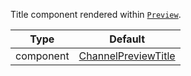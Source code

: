 Title component rendered within [`Preview`](/reactnative/ui-components/channel-preview-messenger).

| Type | Default |
| - | - |
| component | [ChannelPreviewTitle](/reactnative/ui-components/channel-preview-title) |